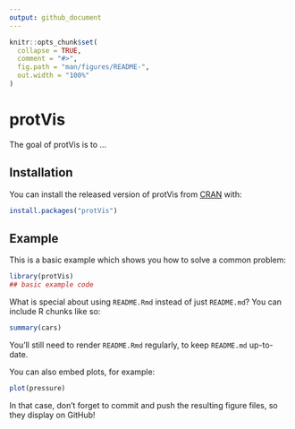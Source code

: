 ```yaml
---
output: github_document
---
```


<!-- README.md is generated from README.Rmd. Please edit that file -->

```r
knitr::opts_chunk$set(
  collapse = TRUE,
  comment = "#>",
  fig.path = "man/figures/README-",
  out.width = "100%"
)
```

# protVis

<!-- badges: start -->
<!-- badges: end -->

The goal of protVis is to ...

## Installation

You can install the released version of protVis from [CRAN](https://CRAN.R-project.org) with:

``` r
install.packages("protVis")
```

## Example

This is a basic example which shows you how to solve a common problem:

```r
library(protVis)
## basic example code
```

What is special about using `README.Rmd` instead of just `README.md`? You can include R chunks like so:

```r
summary(cars)
```

You'll still need to render `README.Rmd` regularly, to keep `README.md` up-to-date.

You can also embed plots, for example:

```r
plot(pressure)
```

In that case, don't forget to commit and push the resulting figure files, so they display on GitHub!
